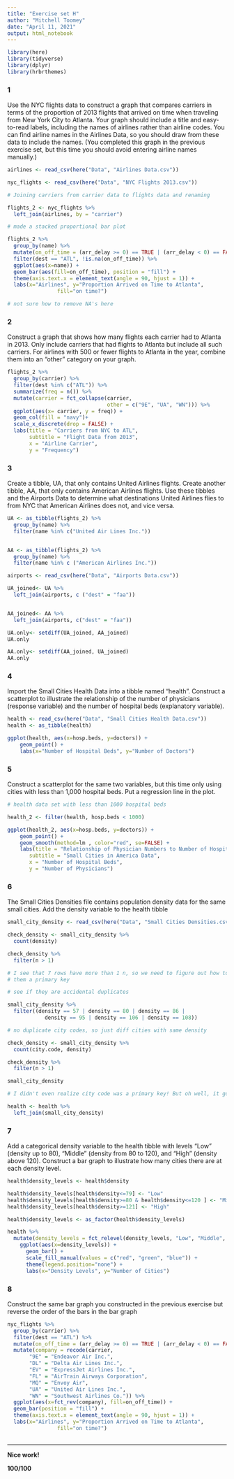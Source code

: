---
title: "Exercise set H"
author: "Mitchell Toomey"
date: "April 11, 2021"
output: html_notebook
---

```{r}
library(here)
library(tidyverse)
library(dplyr)
library(hrbrthemes)

```

### 1
Use the NYC flights data to construct a graph that compares carriers 
in terms of the proportion of 2013 flights that arrived on time when traveling 
from New York City to Atlanta. Your graph should include a title 
and easy-to-read labels, including the names of airlines rather than airline 
codes. You can find airline names in the Airlines Data, so you should draw 
from these data to include the names. (You completed this graph in the 
previous exercise set, but this time you should avoid 
entering airline names manually.)

```{r}

airlines <- read_csv(here("Data", "Airlines Data.csv"))

nyc_flights <- read_csv(here("Data", "NYC Flights 2013.csv"))

# Joining carriers from carrier data to flights data and renaming

flights_2 <- nyc_flights %>%
  left_join(airlines, by = "carrier")

# made a stacked proportional bar plot

flights_2 %>%
  group_by(name) %>%
  mutate(on_off_time = (arr_delay >= 0) == TRUE | (arr_delay < 0) == FALSE) %>%
  filter(dest == "ATL", !is.na(on_off_time)) %>% 
  ggplot(aes(x=name)) + 
  geom_bar(aes(fill=on_off_time), position = "fill") +
  theme(axis.text.x = element_text(angle = 90, hjust = 1)) +
  labs(x="Airlines", y="Proportion Arrived on Time to Atlanta", 
                fill="on time?")

# not sure how to remove NA's here
```

### 2
Construct a graph that shows how many flights each carrier had to 
Atlanta in 2013. Only include carriers that had flights to Atlanta 
but include all such carriers. For airlines with 500 or fewer flights
to Atlanta in the year, combine them into an “other” category on your graph.

```{r}

flights_2 %>%
  group_by(carrier) %>%
  filter(dest %in% c("ATL")) %>%
  summarize(freq = n()) %>%
  mutate(carrier = fct_collapse(carrier, 
                                other = c("9E", "UA", "WN"))) %>%
  ggplot(aes(x= carrier, y = freq)) +
  geom_col(fill = "navy")+
  scale_x_discrete(drop = FALSE) +
  labs(title = "Carriers from NYC to ATL",
       subtitle = "Flight Data from 2013",
       x = "Airline Carrier",
       y = "Frequency") 

```

### 3
Create a tibble, UA, that only contains United Airlines flights. 
Create another tibble, AA, that only contains American Airlines flights. 
Use these tibbles and the Airports Data to determine what destinations 
United Airlines flies to from NYC that American Airlines does not, 
and vice versa.

```{r}

UA <- as_tibble(flights_2) %>%
  group_by(name) %>%
  filter(name %in% c("United Air Lines Inc."))


AA <- as_tibble(flights_2) %>%
  group_by(name) %>%
  filter(name %in% c ("American Airlines Inc."))

airports <- read_csv(here("Data", "Airports Data.csv"))

UA_joined<- UA %>%
  left_join(airports, c ("dest" = "faa")) 


AA_joined<- AA %>%
  left_join(airports, c("dest" = "faa"))

UA.only<- setdiff(UA_joined, AA_joined)
UA.only

AA.only<- setdiff(AA_joined, UA_joined)
AA.only

```

### 4
Import the Small Cities Health Data into a tibble named “health”. Construct a 
scatterplot to illustrate the relationship of the number of 
physicians (response variable) and the number of hospital beds
(explanatory variable).

```{r}

health <- read_csv(here("Data", "Small Cities Health Data.csv"))
health <- as_tibble(health)

ggplot(health, aes(x=hosp.beds, y=doctors)) + 
    geom_point() +
    labs(x="Number of Hospital Beds", y="Number of Doctors")

```

### 5
Construct a scatterplot for the same two variables, but this time only using 
cities with less than 1,000 hospital beds. Put a regression line in the plot.

```{r}
# health data set with less than 1000 hospital beds

health_2 <- filter(health, hosp.beds < 1000)

ggplot(health_2, aes(x=hosp.beds, y=doctors)) + 
    geom_point() +
    geom_smooth(method=lm , color="red", se=FALSE) + 
    labs(title = "Relationship of Physician Numbers to Number of Hospital Beds",
       subtitle = "Small Cities in America Data",
       x = "Number of Hospital Beds",
       y = "Number of Physicians")

```

### 6
The Small Cities Densities file contains population density data for the same small cities. Add the
density variable to the health tibble

```{r}

small_city_density <- read_csv(here("Data", "Small Cities Densities.csv"))

check_density <- small_city_density %>%
  count(density)

check_density %>%
  filter(n > 1)

# I see that 7 rows have more than 1 n, so we need to figure out how to make 
# them a primary key

# see if they are accidental duplicates

small_city_density %>%
  filter((density == 57 | density == 80 | density == 86 |
            density == 95 | density == 106 | density == 108))

# no duplicate city codes, so just diff cities with same density

check_density <- small_city_density %>%
  count(city.code, density)

check_density %>%
  filter(n > 1)

small_city_density

# I didn't even realize city code was a primary key! But oh well, it got joined.

health <- health %>%
  left_join(small_city_density)

```

### 7
Add a categorical density variable to the health tibble with levels “Low” (density up to 80), “Middle”
(density from 80 to 120), and “High” (density above 120). Construct a bar graph to illustrate how
many cities there are at each density level.

```{r}
health$density_levels <- health$density

health$density_levels[health$density<=79] <- "Low"
health$density_levels[health$density>=80 & health$density<=120 ] <- "Middle"
health$density_levels[health$density>=121] <- "High"

health$density_levels <- as_factor(health$density_levels)

health %>%
  mutate(density_levels = fct_relevel(density_levels, "Low", "Middle", "High")) %>%
    ggplot(aes(x=density_levels)) + 
      geom_bar() +
      scale_fill_manual(values = c("red", "green", "blue")) +
      theme(legend.position="none") +
      labs(x="Density Levels", y="Number of Cities")

```

### 8
Construct the same bar graph you constructed in the previous exercise but reverse the order of the bars in the bar graph

```{r}

nyc_flights %>%
  group_by(carrier) %>%
  filter(dest == "ATL") %>% 
  mutate(on_off_time = (arr_delay >= 0) == TRUE | (arr_delay < 0) == FALSE) %>%
  mutate(company = recode(carrier, 
       "9E" = "Endeavor Air Inc.",
       "DL" = "Delta Air Lines Inc.",
       "EV" = "ExpressJet Airlines Inc.",
       "FL" = "AirTrain Airways Corporation",
       "MQ" = "Envoy Air",
       "UA" = "United Air Lines Inc.",
       "WN" = "Southwest Airlines Co.")) %>% 
  ggplot(aes(x=fct_rev(company), fill=on_off_time)) + 
  geom_bar(position = "fill") +
  theme(axis.text.x = element_text(angle = 90, hjust = 1)) +
  labs(x="Airlines", y="Proportion Arrived on Time to Atlanta", 
                fill="on time?")
 

```

***

**Nice work!**

**100/100**

